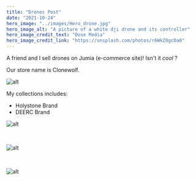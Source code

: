 ```yaml
---
title: "Drones Post"
date: "2021-10-24"
hero_image: "../images/Hero_drone.jpg"
hero_image_alt: "A picture of a white dji drone and its controller"
hero_image_credit_text: "Dose Media"
hero_image_credit_link: "https://unsplash.com/photos/r6WkZ0gcDa0"
---
```


A friend and I sell drones on Jumia (e-commerce site)! Isn't it *cool* ?

Our store name is Clonewolf.

![alt](../images/blog_drone.jpeg)

My collections includes:

* Holystone Brand
* DEERC Brand

![alt](../images/drone_3.jpg)

 &nbsp;

![alt](../images/drone_2.jpg)

 &nbsp;

![alt](../images/drone_1.jpg)
